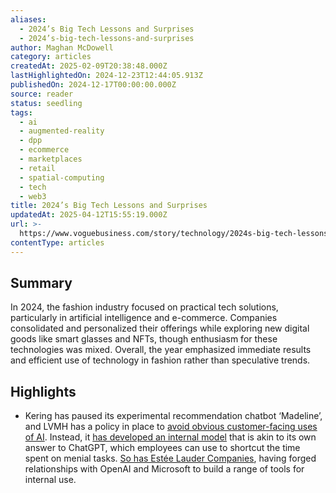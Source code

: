 ```yaml
---
aliases:
  - 2024’s Big Tech Lessons and Surprises
  - 2024’s-big-tech-lessons-and-surprises
author: Maghan McDowell
category: articles
createdAt: 2025-02-09T20:38:48.000Z
lastHighlightedOn: 2024-12-23T12:44:05.913Z
publishedOn: 2024-12-17T00:00:00.000Z
source: reader
status: seedling
tags:
  - ai
  - augmented-reality
  - dpp
  - ecommerce
  - marketplaces
  - retail
  - spatial-computing
  - tech
  - web3
title: 2024’s Big Tech Lessons and Surprises
updatedAt: 2025-04-12T15:55:19.000Z
url: >-
  https://www.voguebusiness.com/story/technology/2024s-big-tech-lessons-and-surprises
contentType: articles
---
```

## Summary

In 2024, the fashion industry focused on practical tech solutions, particularly in artificial intelligence and e-commerce. Companies consolidated and personalized their offerings while exploring new digital goods like smart glasses and NFTs, though enthusiasm for these technologies was mixed. Overall, the year emphasized immediate results and efficient use of technology in fashion rather than speculative trends.

## Highlights

- Kering has paused its experimental recommendation chatbot ‘Madeline’, and LVMH has a policy in place to [avoid obvious customer-facing uses of AI](https://www.voguebusiness.com/story/technology/inside-lvmhs-ai-factory). Instead, it [has developed an internal model](https://www.voguebusiness.com/story/companies/lvmhs-anish-melwani-on-the-innovations-to-pursue-and-avoid-for-luxury) that is akin to its own answer to ChatGPT, which employees can use to shortcut the time spent on menial tasks. [So has Estée Lauder Companies](https://www.voguebusiness.com/story/beauty/estee-lauder-companies-forms-ai-innovation-lab), having forged relationships with OpenAI and Microsoft to build a range of tools for internal use.
